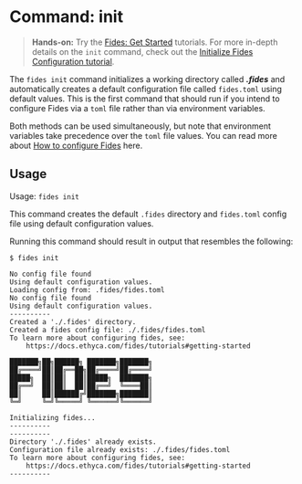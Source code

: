 
# Command: init

> **Hands-on:** Try the [Fides: Get Started](#LINK) tutorials.  For more in-depth details on the ```init``` command, check out the [Initialize Fides Configuration tutorial](#LINK).


The ```fides init``` command initializes a working directory called ***.fides*** and automatically creates a default configuration file called ```fides.toml```  using default values.
This is the first command that should run if you intend to configure Fides via a ```toml``` file rather than via environment variables.

Both methods can be used simultaneously, but note that environment variables take precedence over the ```toml``` file values. You can read more about [How to configure Fides](#LINK) here.

## Usage
Usage: ```fides init```

This command creates the default ```.fides``` directory and ```fides.toml``` config file using default configuration values.

Running this command should result in output that resembles the following:

```
$ fides init

No config file found
Using default configuration values.
Loading config from: .fides/fides.toml
No config file found
Using default configuration values.
----------
Created a './.fides' directory.
Created a fides config file: ./.fides/fides.toml
To learn more about configuring fides, see:
	https://docs.ethyca.com/fides/tutorials#getting-started

███████╗██╗██████╗ ███████╗███████╗
██╔════╝██║██╔══██╗██╔════╝██╔════╝
█████╗  ██║██║  ██║█████╗  ███████╗
██╔══╝  ██║██║  ██║██╔══╝  ╚════██║
██║     ██║██████╔╝███████╗███████║
╚═╝     ╚═╝╚═════╝ ╚══════╝╚══════╝

Initializing fides...
----------
----------
Directory './.fides' already exists.
Configuration file already exists: ./.fides/fides.toml
To learn more about configuring fides, see:
	https://docs.ethyca.com/fides/tutorials#getting-started
----------
```